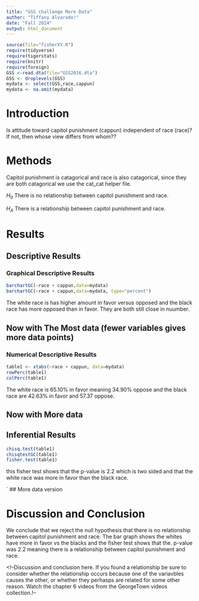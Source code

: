 ```yaml
---
title: "GSS challange More Data"
author: "Tiffany Alvarado!"
date: "Fall 2024"
output: html_document
---
```








```r
source(file="fisherXY.R")
require(tidyverse)
require(tigerstats)
require(knitr)
require(foreign)
GSS <-read.dta(file="GSS2016.dta")
GSS <- droplevels(GSS)
mydata <- select(GSS,race,cappun)
mydata <- na.omit(mydata)
```

# Introduction

<!--In this section you explain what you are trying to show.  Where did the data come from?  What is the research or other question you are trying to answer?.  If you skimp in this section expect to be marked down in your grade. Paint a picture of the project a couple of paragraphs is expected!-->

Is attitude toward capitol punishment (cappun) independent of race (race)?
If not, then whose view differs from whom??

# Methods

Capitol punishment is catagorical and race is also catagorical, since they are both catagorical we use the cat_cat helper file.  


$H_0$ There is no relationship between capitol punishment and race.

$H_A$ There is a relationship between capitol punishment and race.  


<!--Decide on your methods:  use "variable analysis" or other appropriate descriptors.  Make sure to choose at least one graphical method and at least one numerical method. Discuss what data manipulations may be needed for example subsetting or other binning procedures and what sort of graphical displays and inferential tools will be used!-->

# Results

<!--Divide this section into two sub-sections:  One for your descriptive  results and one for your inferential results.!-->

## Descriptive Results

### Graphical Descriptive Results

```r
barchartGC(~race + cappun,data=mydata)
barchartGC(~race + cappun,data=mydata, type="percent")

```

The white race is has higher amount in favor versus opposed and the black race has more opposed than in favor. They are both still close in nuumber. 

<!--Graphical results here.  Make sure to show your code.  Provide appropriate labels for axes, giving units if possible, and provide a good title for the graph, too.  Use the graphical results to describe the patterns if any that exist in the data as focused toward the research question. Bottom line is to explain the features of the graph that are relevant to conforming or departing to what is expected by your null hypothesis !-->



## Now with The Most data (fewer variables gives more data points)



### Numerical Descriptive Results

```r
table1 <- xtabs(~race + cappun, data=mydata)
rowPerc(table1)
colPerc(table1)
```

The white race is 65.10% in favor meaning 34.90% oppose and the black race are 42.63% in favor and 57.37 oppose.

<!--Numerical results go here. Use the numerical results to describe the patterns if any that exist in the data as focused toward the research question!-->




## Now with More data



## Inferential Results

```r
chisq.test(table1)
chisqtestGC(table1)
fisher.test(table1)
```

this fisher test shows that the p-value is 2.2 which is two sided and that the white race was more in favor than the black race.

<!--State hypothesis clearly.  Make sure your discussion of the inferential test covers all the aspects that the test output produces, such as test statistic, p-value etc.  Make a decision about the null hypothesis, explain the assumptions on which the selected test/procedure was based, and why the chosen procedure satisfys the assumptions and is appropriate to answer the research question!-->

`
## More data version


# Discussion and Conclusion
We conclude that we reject the null hypothesis that there is no relationship between capitol punishment and race. The bar graph shows the whites have more in favor vs the blacks and the fisher test shows that the. p-value was 2.2 meaning there is a relationship between capitol punishment and race.

<!--Discussion and conclusion here.  If you found a relationship be sure to consider whether the relationship occurs because one of the variavbles causes the other, or whether they perhasps are related for some other reason.  Watch the chapter 6 videos from the GeorgeTown videos collection.!--

